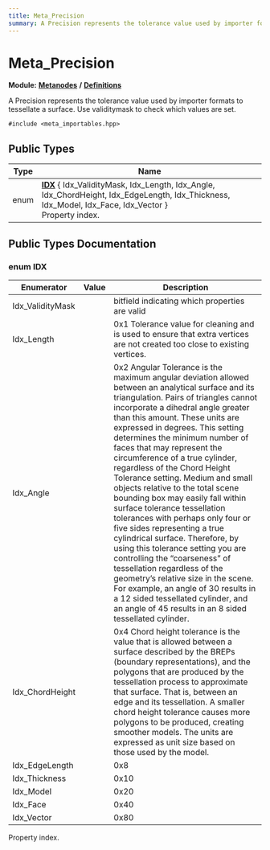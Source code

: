 ```yaml
---
title: Meta_Precision
summary: A Precision represents the tolerance value used by importer formats to tessellate a surface. Use validitymask to check which values are set. 
---
```


# Meta_Precision

**Module:** **[Metanodes](../../modules/metanodes/index.mdx)** **/** **[Definitions](../../modules/metanodes/definitions.mdx)**

A Precision represents the tolerance value used by importer formats to tessellate a surface. Use validitymask to check which values are set. 

`#include <meta_importables.hpp>`

## Public Types

| Type           | Name           |
| -------------- | -------------- |
| enum| **[IDX](#enum-idx)** \{ Idx_ValidityMask, Idx_Length, Idx_Angle, Idx_ChordHeight, Idx_EdgeLength, Idx_Thickness, Idx_Model, Idx_Face, Idx_Vector \}<br />Property index.  |

## Public Types Documentation

### enum IDX

| Enumerator | Value | Description |
| ---------- | ----- | ----------- |
| Idx_ValidityMask | | bitfield indicating which properties are valid   |
| Idx_Length | | 0x1 Tolerance value for cleaning and is used to ensure that extra vertices are not created too close to existing vertices.   |
| Idx_Angle | | 0x2 Angular Tolerance is the maximum angular deviation allowed between an analytical surface and its triangulation. Pairs of triangles cannot incorporate a dihedral angle greater than this amount. These units are expressed in degrees. This setting determines the minimum number of faces that may represent the circumference of a true cylinder, regardless of the Chord Height Tolerance setting. Medium and small objects relative to the total scene bounding box may easily fall within surface tolerance tessellation tolerances with perhaps only four or five sides representing a true cylindrical surface. Therefore, by using this tolerance setting you are controlling the “coarseness” of tessellation regardless of the geometry’s relative size in the scene. For example, an angle of 30 results in a 12 sided tessellated cylinder, and an angle of 45 results in an 8 sided tessellated cylinder.   |
| Idx_ChordHeight | | 0x4 Chord height tolerance is the value that is allowed between a surface described by the BREPs (boundary representations), and the polygons that are produced by the tessellation process to approximate that surface. That is, between an edge and its tessellation. A smaller chord height tolerance causes more polygons to be produced, creating smoother models. The units are expressed as unit size based on those used by the model.   |
| Idx_EdgeLength | | 0x8   |
| Idx_Thickness | | 0x10   |
| Idx_Model | | 0x20   |
| Idx_Face | | 0x40   |
| Idx_Vector | | 0x80   |

Property index. 
